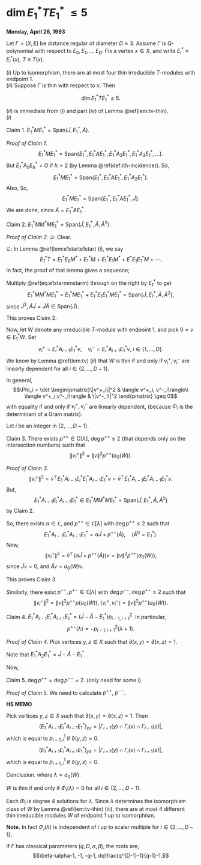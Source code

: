 # $\dim E$~1~^\*^$TE$~1~^\*^ $\leq 5$ {#lec35}
**Monday, April 26, 1993** 

:::{.theorem #dim5}
Let $\Gamma = (X, E)$ be distance regular of diameter $D\geq 3$.
Assume $\Gamma$ is $Q$-polynomial with respect to 
$E_0, E_1, \ldots, E_D$.
Fix a vertex $x\in X$, and write $E^*_i\equiv E^*_i(x)$, $T\equiv T(x)$.

| $(i)$ Up to isomorphism, there are at most four thin irreducible $T$-modules with endpoint $1$.

| $(ii)$ Suppose $\Gamma$ is thin with respect to $x$. Then 
$$\dim E^*_1TE^*_1 \leq 5.$$
:::

:::{.proof}
| $(ii)$ is immediate from $(i)$ and part $(iv)$ of Lemma \@ref(lem:tv-thin).

| $(i)$ 

Claim 1. $E^*_1ME^*_1 = \mathrm{Span}(\tilde{J}, E^*_1, \tilde{A})$.

_Proof of Claim 1._
$$E^*_1ME^*_1 = \mathrm{Span}\{E^*_1, E^*_1AE^*_1, E^*_1A_2E^*_1, E^*_1A_3E^*_1, \ldots\}.$$
But $E^*_1A_hE^*_h = O$ if $h >2$ (by Lemma \@ref(def:ith-incidence)).
So,
$$E^*_1ME^*_1 = \mathrm{Span}\{E^*_1, E^*_1AE^*_1, E^*_1A_2E^*_1\}.$$
Also, 
\begin{align}
\tilde{J} & = E^*_1JE^*_1 \\
& = E^*_1\left(\sum_{h=0}^DA_h\right)E^*_1\\
& = E^*_1 + E^*_1AE^*_1 + E^*_1A_2E^*_1.
\end{align}
So, 
$$E^*_1ME^*_1 = \mathrm{Span}\{E^*_1, E^*_1AE^*_1, \tilde{J}\}.$$
We are done, since $\tilde{A} = E^*_1AE^*_1$.

Claim 2. $E^*_1MM^*ME^*_1 = \mathrm{Span}(\tilde{J}, E^*_1, \tilde{A}, \tilde{A}^2)$.

_Proof of Claim 2._
$\supseteq$: Clear.

$\subseteq$: In Lemma \@ref(lem:e1starte1star) $(i)$, we say
$$E^*_1T = E^*_1E_0M^* + E^*_1M + E^*_1E_1M^* + E^*E_1E^*_1M + \cdots.$$
In fact, the proof of that lemma gives a sequence;
\begin{align}
E^*_1MM^* & = E^*_1E_0M^* + E^*_1M + E^*_1E_1M^*,\\
E^*_1MM^*M & = E^*_1E_0M^* + E^*_1M + E^*_1E_1M^* + E^*E_1E^*_1M, (\#eq:e1starmmstarm)\\
E^*_1MM^*MM^* & = E^*_1E_0M^* + E^*_1M + E^*_1E_1M^* + E^*E_1E^*_1M + E^*E_1E^*_1MM^*,\\
& \qquad \vdots
\end{align}

Multiply \@ref(eq:e1starmmstarm) through on the right by $E^*_1$ to get
$$E^*_1MM^*ME^*_1 = E^*_1ME^*_1 + E^*_1E_1E^*_1ME^*_1 = \mathrm{Span}\{\tilde{J}, E^*_1, \tilde{A}, \tilde{A}^2\},$$
since $\tilde{J}^2, \tilde{A}\tilde{J} = \tilde{J}\tilde{A}\in \mathrm{Span}\{\tilde{J}\}$.

This proves Claim 2.

Now, let $W$ denote any irreducible $T$-module with endpoint $1$, and pick $0\neq v\in E^*_1W$. Set
$$v^+_i = E^*_iA_{i-1}E^*_1v, \quad v^-_i = E^*_iA_{i+1}E^*_1v, \; i\in \{1, \ldots, D\}.$$
We know by Lemma \@ref(lem:tv) $(ii)$ that $W$ is thin if and only if $v^+_i, v^-_i$ are linearly dependent for all $i\in \{2, \ldots, D-1\}$.

In general,
$$\Phi_i = \det \begin{pmatrix}\|v^+_i\|^2 & \langle v^+_i, v^-_i\rangle\\
\langle v^+_i,v^-_i\rangle & \|v^-_i\|^2 \end{pmatrix} \geq 0$$
with equality if and only if $v^+_i, v^-_i$ are linearly dependent,
(because $\Phi_i$ is the determinant of a Gram matrix).

Let $i$ be an integer in $\{2, \ldots, D-1\}$.

Claim 3. There exists $p^{++}\in \mathrm{C}[\lambda]$, $\deg p^{++}\leq 2$ (that depends only on the intersection numbers)
such that 
$$\|v^+_i\|^2 = \|v\|^2 p^{++}(a_0(W)).$$

_Proof of Claim 3._
$$\|v^+_i\|^2  = \bar{v}^\top E^*_1A_{i-1}E^*_iE^*_iA_{i-1}E^*_1v = \bar{v}^\top E^*_1A_{i-1}E^*_iA_{i-1}E^*_1v.$$
But,
$$E^*_1A_{i-1}E^*_iA_{i-1}E^*_1 \in E^*_1MM^*ME^*_1 = \mathrm{Span}(\tilde{J}, E^*_1, \tilde{A}, \tilde{A}^2)$$
by Claim 2.

So, there exists $\alpha \in \mathbb{C}$, and $p^{++}\in \mathbb{C}[\lambda]$ with $\deg p^{++}\leq 2$ such that
$$E^*_1A_{i-1}E^*_iA_{i-1}E^*_1 = \alpha \tilde{J} + p^{++}(\tilde{A}), \quad (\tilde{A}^0 = E^*_1).$$
Now,
$$\|v^+_i\|^2 = \bar{v}^\top (\alpha \tilde{J} + p^{++}(\tilde{A}))v = \|v\|^2 p^{++}(a_0(W)),$$
since $\tilde{J}v = 0$, and $\tilde{A}v = a_0(W)v$.

This proves Claim 3.

Similarly, there exist $p^{--}, p^{+-}\in \mathbb{C}[\lambda]$ with $\deg p^{--}, \deg p^{+-}\leq 2$ such that
$$\|v^-_i\|^2 = \|v\|^2p^{--}p(a_0(W)), \; \langle v^+_i, v^-_i\rangle = \|v\|^2 p^{+-}(a_0(W)).$$

Claim 4. $E^*_1A_{i-1}E^*_iA_{i+1}E^*_1 = (\tilde{J}-\tilde{A}-E^*_1)p^2_{i-1,i+1}$. In particular,
$$p^{+-}(\lambda) = -p^2_{i-1,i+1}(\lambda +1).$$

_Proof of Claim 4._
Pick vertices $y,z\in X$ such that $\partial(x,y) = \partial(x,z) = 1$.

\begin{align}
(\mathrm{LHS})_{yz} & = \sum_{w\in X}(E^*_1A_{i-1}E^*_i)_{yw}(E^*_iA_{i+1}E^*_1)_{wz}\\
& = \sum_{w\in X, \partial(y,w)=i-1,\partial(x,w)=i, \partial(w,z)=i+1}1\\
& = \begin{cases}
0 & \text{if } \partial(y,z) =0,\\
0 & \text{if } \partial(y,z) = 1, \\
p^2_{i-1,i+1} & \text{if }\partial(y,z)=2,
\end{cases}\\
& = \mathrm{RHS}_{yz}.
\end{align}
Note that $E^*_1A_2E^*_1 = \tilde{J}- \tilde{A} - E^*_1$.

Now,
\begin{align}
\langle v^+_i, v^-_i\rangle & = \bar{v}^\top E^*_1A_{i-1}E^*_iA_{i+1}E^*_1v\\
& = p^2_{i-1,i+1}(\bar{v}^\top (\tilde{J}-\tilde{A}-E^*_1)v)\\
& = -(a_0(W)+1)p^2_{i-1,i+1}\|v\|^2.
\end{align}


Claim 5. $\deg p^{++} = \deg p^{--} = 2$. (only need for some $i$)

_Proof of Claim 5._
We need to calculate $p^{++}$, $p^{--}$.

:::{.hs}
**HS MEMO**

Pick vertices $y,z\in X$ such that $\partial(x,y) = \partial(x,z) =1$. Then
$$(E^*_1A_{i-1}E^*_iA_{i-1}E^*_1)_{yz} = |\Gamma_{i-1}(y)\cap \Gamma_i(x)\cap \Gamma_{i-1}(z)|,$$
which is equal to $p^{1}_{i-1,i}$ if $\partial(y,z)=0$.
$$(E^*_1A_{i+1}E^*_iA_{i+1}E^*_1)_{yz} = |\Gamma_{i+1}(y)\cap \Gamma_i(x)\cap \Gamma_{i+1}(z)|,$$
which is equal to $p^{1}_{i+1,i}$ if $\partial(y,z)=0$.
:::

Conclusion.
\begin{align}
\Phi_i & = \det \begin{pmatrix}\|v^+_i\|^2 & \langle v^+_i, v^-_i\rangle\\
\langle v^+_i,v^-_i\rangle & \|v^-_i\|^2 \end{pmatrix} \geq 0\\
& = \|v\|^4(p^{++}(\lambda)p^{--}(\lambda) - (p^2_{i-1,i+1})^2(\lambda+1)^2\\
& \geq 0,
\end{align}
where $\lambda = a_0(W)$.

$W$ is thin if and only if $\Phi_i(\lambda) = 0$ for all $i\in \{2, \ldots, D-1\}$.

Each $\Phi_i$ is degree $4$ solutions for $\lambda$. Since $\lambda$ determines the isomorphism class of $W$ by Lemma \@ref(lem:tv-thin) (iii), there are at most $4$ different thin irreducible modules $W$ of endpoint $1$ up to isomorphism.
:::

**Note.**
In fact $\Phi_i(\lambda)$ is independent of $i$ up to scalar multiple for $i\in \{2,\ldots, D-1\}$.

If $\Gamma$ has classical parameters $(q,D, \alpha, \beta)$, the roots are;
$$\beta-\alpha-1, -1, -q-1, dq\frac{q^{D-1}-1}{q-1}-1.$$

